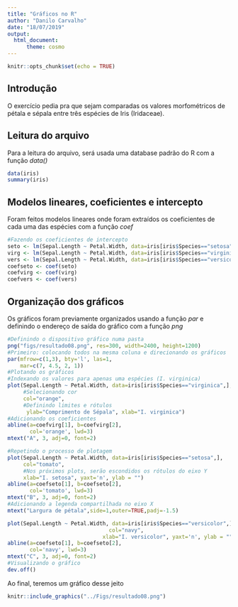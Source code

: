 ```yaml
---
title: "Gráficos no R"
author: "Danilo Carvalho"
date: "18/07/2019"
output:
  html_document:
      theme: cosmo
---
```


```r
knitr::opts_chunk$set(echo = TRUE)
```

## Introdução
O exercício pedia pra que sejam comparadas os valores morfométricos de pétala e sépala entre três espécies de Iris (Iridaceae).


## Leitura do arquivo
Para a leitura do arquivo, será usada uma database padrão do R com a função *data()*


```r
data(iris)
summary(iris)
```

## Modelos lineares, coeficientes e intercepto
Foram feitos modelos lineares onde foram extraídos os coeficientes de cada uma das espécies com a função *coef*

```r
#Fazendo os coeficientes de intercepto
seto <- lm(Sepal.Length ~ Petal.Width, data=iris[iris$Species=="setosa",])
virg <- lm(Sepal.Length ~ Petal.Width, data=iris[iris$Species=="virginica",])
vers <- lm(Sepal.Length ~ Petal.Width, data=iris[iris$Species=="versicolor",])
coefseto <- coef(seto)
coefvirg <- coef(virg)
coefvers <- coef(vers)

```

## Organização dos gráficos
Os gráficos foram previamente organizados usando a função *par* e definindo o endereço de saída do gráfico com a função *png*

```r
#Definindo o dispositivo gráfico numa pasta
png("figs/resultado08.png", res=300, width=2400, height=1200)
#Primeiro: colocando todos na mesma coluna e direcionando os gráficos
par(mfrow=c(1,3), bty='l', las=1,
    mar=c(7, 4.5, 2, 1))
#Plotando os gráficos
#Indexando os valores para apenas uma espécies (I. virginica)
plot(Sepal.Length ~ Petal.Width, data=iris[iris$Species=="virginica",],
     #Selecionando cor
     col="orange",
     #Definindo limites e rótulos
      ylab="Comprimento de Sépala", xlab="I. virginica")
#Adicionando os coeficientes
abline(a=coefvirg[1], b=coefvirg[2],
       col='orange', lwd=3)
mtext("A", 3, adj=0, font=2)

#Repetindo o processo de plotagem
plot(Sepal.Length ~ Petal.Width, data=iris[iris$Species=="setosa",],
     col="tomato",
     #Nos próximos plots, serão escondidos os rótulos do eixo Y
     xlab="I. setosa", yaxt='n', ylab = "")
abline(a=coefseto[1], b=coefseto[2],
       col='tomato', lwd=3)
mtext("B", 3, adj=0, font=2)
#Adicionando a legenda compartilhada no eixo X
mtext("Largura de pétala",side=1,outer=TRUE,padj=-1.5)

plot(Sepal.Length ~ Petal.Width, data=iris[iris$Species=="versicolor",],
                                col="navy",
                              xlab="I. versicolor", yaxt='n', ylab = "")
abline(a=coefseto[1], b=coefseto[2],
       col='navy', lwd=3)
mtext("C", 3, adj=0, font=2)
#Visualizando o gráfico
dev.off()
```

Ao final, teremos um gráfico desse jeito
```r
knitr::include_graphics("../Figs/resultado08.png")
```


